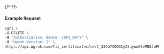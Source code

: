 {/* <!-- Code generated for API Clients. DO NOT EDIT. --> */}

#### Example Request
```bash
curl \
-X DELETE \
-H "Authorization: Bearer {API_KEY}" \
-H "Ngrok-Version: 2" \
https://api.ngrok.com/tls_certificates/cert_33Qo7IQGG1yZ3uywmXteMN0JpP6
```
